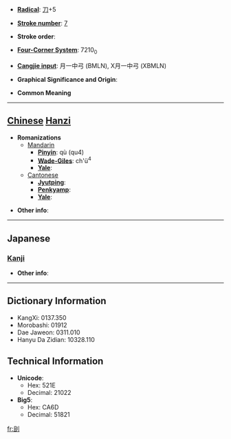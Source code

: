 * '''[[Wiktionary:Chinese radical index| Radical]]''': [[Wiktionary:Chinese radical index 刀|刀]]+5

* '''[[Wiktionary:Chinese total strokes index|Stroke number]]''': [[Wiktionary:Chinese total strokes index 7|7]]

* '''Stroke order''': 

* '''[[Wiktionary:Chinese four corner index|Four-Corner System]]''': 7210<sub>0</sub>

* '''[[Wiktionary:Chinese Cangjie index|Cangjie input]]''': 月一中弓 (BMLN), X月一中弓 (XBMLN)

* '''Graphical Significance and Origin''': 

* '''Common Meaning'''

----

== [[Chinese]] [[Hanzi]] ==

* '''Romanizations'''
** [[Mandarin]]
*** '''[[Pinyin]]''': qù (qu4)
*** '''[[Wade-Giles]]''': ch'ü<sup>4</sup>
*** '''[[Yale]]''': 
**[[Cantonese]]
***'''[[Jyutping]]''':
***'''[[Penkyamp]]''': 
***'''[[Yale]]''': 

* '''Other info''': 

----

==Japanese==
===[[Kanji]]===
{{kanji|on readings=[[しょ]] (sho)|kun readings=}}

* '''Other info''':  

----

== Dictionary Information ==

* KangXi: 0137.350
* Morobashi: 01912
* Dae Jaweon: 0311.010
* Hanyu Da Zidian: 10328.110

== Technical Information ==

* '''Unicode''':
** Hex: 521E
** Decimal: 21022
* '''Big5''':
** Hex: CA6D
** Decimal: 51821

[[fr:刞]]
